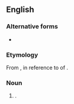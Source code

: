 ==English==

===Alternative forms===
* {{l|en|mithridatisation}} {{q|UK}}

===Etymology===
From {{suffix|en|mithridatize|ation}}, in reference to {{w|Mithridates VI of Pontus|Mithridates VI}} of {{w|Pontus}}.

===Noun===
{{en-noun|-}}

# {{lb|en|US|rare}} {{synonym of|en|mithridatism}}.

{{cln|en|eponyms|words suffixed with -ization}}
{{c|en|Poisons}}